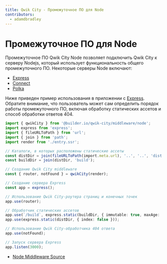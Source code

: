 ```yaml
---
title: Qwik City - Промежуточное ПО для Node
contributors:
  - adamdbradley
---
```


# Промежуточное ПО для Node

Промежуточное ПО Qwik City Node позволяет подключить Qwik City к серверу Nodejs, который использует функциональность общего промежуточного ПО. Некоторые серверы Node включают:

- [Express](https://expressjs.com/)
- [Connect](https://www.npmjs.com/package/connect)
- [Polka](https://www.npmjs.com/package/polka)

Ниже приведен пример использования в приложении с [Express](https://expressjs.com/). Обратите внимание, что пользователь может сам определить порядок работы промежуточного ПО, включая обработку статических ассетов и способ обработки ответов 404.

```typescript
import { qwikCity } from '@builder.io/qwik-city/middleware/node';
import express from 'express';
import { fileURLToPath } from 'url';
import { join } from 'path';
import render from './entry.ssr';

// Каталоги, в которых расположены статические ассеты
const distDir = join(fileURLToPath(import.meta.url), '..', '..', 'dist');
const buildDir = join(distDir, 'build');

// Создание Qwik City middleware
const { router, notFound } = qwikCity(render);

// Создание сервера Express
const app = express();

// Использование Qwik City-роутера страниц и конечных точек
app.use(router);

// Обработчик статических ассетов
app.use(`/build`, express.static(buildDir, { immutable: true, maxAge: '1y', index: false }));
app.use(express.static(distDir, { index: false }));

// Использование Qwik City-обработчика 404 ответа
app.use(notFound);

// Запуск сервера Express
app.listen(3000);
```

- [Node Middleware Source](https://github.com/BuilderIO/qwik/tree/main/packages/qwik-city/middleware/node/index.ts)
